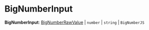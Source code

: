 
# BigNumberInput

 **BigNumberInput**: [BigNumberRawValue](types.BigNumberRawValue.mdx) \| `number` \| `string` \| `BigNumberJS`
